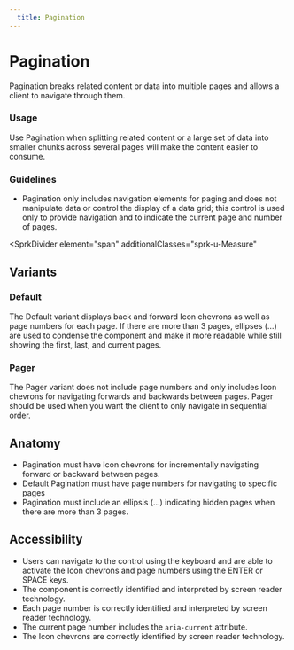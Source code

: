 ```yaml
---
  title: Pagination
---
```


# Pagination

Pagination breaks related content or data into
multiple pages and allows a client to navigate through them.

<ComponentPreview
  componentName="pagination--default-story"
  hasReact
  hasAngular
  hasHTML
  titleAttr="Pagination Example"
/>

### Usage

Use Pagination when splitting related content or a
large set of data into smaller chunks across several
pages will make the content easier to consume.

### Guidelines

- Pagination only includes navigation elements for paging
and does not manipulate data or control the display of a
data grid; this control is used only to provide navigation
and to indicate the current page and number of pages.

<SprkDivider
 element="span"
 additionalClasses="sprk-u-Measure"
></SprkDivider>

## Variants

### Default

The Default variant displays back and forward Icon
chevrons as well as page numbers for each page.
If there are more than 3 pages, ellipses (…) are used
to condense the component and make it more readable
while still showing the first, last, and current pages.

<ComponentPreview
  componentName="pagination--default-story"
  hasReact
  hasAngular
  hasHTML
  titleAttr="Default Pagination Example"
/>

### Pager

The Pager variant does not include page numbers and only
includes Icon chevrons for navigating forwards and backwards
between pages. Pager should be used when you want the client
to only navigate in sequential order.

<ComponentPreview
  componentName="pagination--pager"
  hasReact
  hasAngular
  hasHTML
  titleAttr="Pager Example"
/>

## Anatomy

- Pagination must have Icon chevrons for incrementally
navigating forward or backward between pages.
- Default Pagination must have page numbers for
navigating to specific pages
- Pagination must include an ellipsis (…) indicating
hidden pages when there are more than 3 pages.

## Accessibility

- Users can navigate to the control using the keyboard
and are able to activate the Icon chevrons and page
numbers using the ENTER or SPACE keys.
- The component is correctly identified and interpreted
by screen reader technology.
- Each page number is correctly identified and interpreted
by screen reader technology.
- The current page number includes the `aria-current`
attribute.
- The Icon chevrons are correctly identified by screen
reader technology.